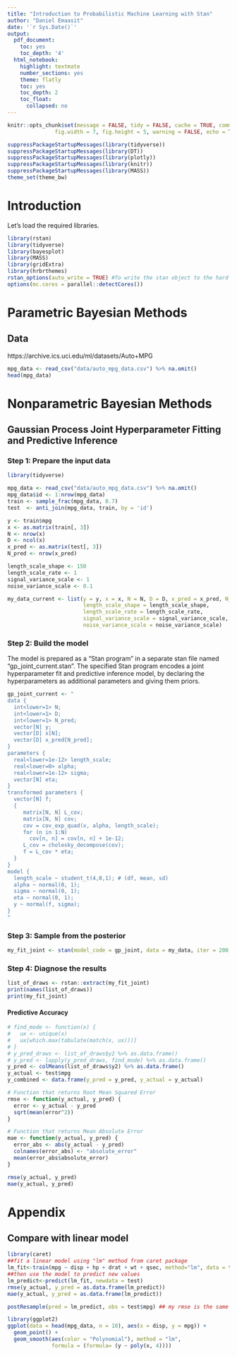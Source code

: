 ```yaml
---
title: "Introduction to Probabilistic Machine Learning with Stan"
author: "Daniel Emaasit"
date: '`r Sys.Date()`'
output:
  pdf_document:
    toc: yes
    toc_depth: '4'
  html_notebook:
    highlight: textmate
    number_sections: yes
    theme: flatly
    toc: yes
    toc_depth: 2
    toc_float:
      collapsed: no
---
```


```r
knitr::opts_chunk$set(message = FALSE, tidy = FALSE, cache = TRUE, comment = NA,
               fig.width = 7, fig.height = 5, warning = FALSE, echo = TRUE, eval = FALSE)

suppressPackageStartupMessages(library(tidyverse))
suppressPackageStartupMessages(library(DT))
suppressPackageStartupMessages(library(plotly))
suppressPackageStartupMessages(library(knitr))
suppressPackageStartupMessages(library(MASS))
theme_set(theme_bw)
```

# Introduction
Let's load the required libraries.
```r
library(rstan)
library(tidyverse)
library(bayesplot)
library(MASS)
library(gridExtra)
library(hrbrthemes)
rstan_options(auto_write = TRUE) #To write the stan object to the hard disk using saveRDS
options(mc.cores = parallel::detectCores())
```

# Parametric Bayesian Methods

## Data
https://archive.ics.uci.edu/ml/datasets/Auto+MPG
```r
mpg_data <- read_csv("data/auto_mpg_data.csv") %>% na.omit()
head(mpg_data)
```

# Nonparametric Bayesian Methods

## Gaussian Process Joint Hyperparameter Fitting and Predictive Inference

### Step 1: Prepare the input data
```r
library(tidyverse)

mpg_data <- read_csv("data/auto_mpg_data.csv") %>% na.omit()
mpg_data$id <- 1:nrow(mpg_data)
train <- sample_frac(mpg_data, 0.7)
test  <- anti_join(mpg_data, train, by = 'id')

y <- train$mpg
x <- as.matrix(train[, 3])
N <- nrow(x)
D <- ncol(x)
x_pred <- as.matrix(test[, 3])
N_pred <- nrow(x_pred)

length_scale_shape <- 150
length_scale_rate <- 1
signal_variance_scale <- 1
noise_variance_scale <- 0.1

my_data_current <- list(y = y, x = x, N = N, D = D, x_pred = x_pred, N_pred = N_pred, 
                        length_scale_shape = length_scale_shape, 
                        length_scale_rate = length_scale_rate, 
                        signal_variance_scale = signal_variance_scale, 
                        noise_variance_scale = noise_variance_scale)
```

### Step 2: Build the model
The model is prepared as a "Stan program" in a separate stan file named "gp_joint_current.stan". The specified Stan program encodes a joint hyperparameter fit and predictive inference model, by declaring the hyperparameters as additional parameters and giving them priors.

```r
gp_joint_current <- "
data {
  int<lower=1> N;
  int<lower=1> D;
  int<lower=1> N_pred;
  vector[N] y;
  vector[D] x[N];
  vector[D] x_pred[N_pred];
}
parameters {
  real<lower=1e-12> length_scale;
  real<lower=0> alpha;
  real<lower=1e-12> sigma;
  vector[N] eta; 
}
transformed parameters {
  vector[N] f;
  {
     matrix[N, N] L_cov;
     matrix[N, N] cov;
     cov = cov_exp_quad(x, alpha, length_scale);
     for (n in 1:N)
       cov[n, n] = cov[n, n] + 1e-12;
     L_cov = cholesky_decompose(cov);
     f = L_cov * eta; 
  }
}
model {
  length_scale ~ student_t(4,0,1); # (df, mean, sd)
  alpha ~ normal(0, 1);
  sigma ~ normal(0, 1);
  eta ~ normal(0, 1);
  y ~ normal(f, sigma);
}
"
```

### Step 3: Sample from the posterior
```r
my_fit_joint <- stan(model_code = gp_joint, data = my_data, iter = 200, chains = 3)
```


### Step 4: Diagnose the results
```r
list_of_draws <- rstan::extract(my_fit_joint)
print(names(list_of_draws))
print(my_fit_joint)
```

#### Predictive Accuracy
```r
# find_mode <- function(x) {
#   ux <- unique(x)
#   ux[which.max(tabulate(match(x, ux)))]
# }
# y_pred_draws <- list_of_draws$y2 %>% as.data.frame()
# y_pred <- lapply(y_pred_draws, find_mode) %>% as.data.frame()
y_pred <- colMeans(list_of_draws$y2) %>% as.data.frame()
y_actual <- test$mpg 
y_combined <- data.frame(y_pred = y_pred, y_actual = y_actual)

# Function that returns Root Mean Squared Error
rmse <- function(y_actual, y_pred) {
  error <- y_actual - y_pred
  sqrt(mean(error^2))
}

# Function that returns Mean Absolute Error
mae <- function(y_actual, y_pred) {
  error_abs <- abs(y_actual - y_pred)
  colnames(error_abs) <- "absolute_error"
  mean(error_abs$absolute_error)
}

rmse(y_actual, y_pred)
mae(y_actual, y_pred)
```


# Appendix

## Compare with linear model
```r
library(caret)
##fit a linear model using "lm" method from caret package
lm_fit<-train(mpg ~ disp + hp + drat + wt + qsec, method="lm", data = train)
##then use the model to predict new values
lm_predict<-predict(lm_fit, newdata = test)
rmse(y_actual, y_pred = as.data.frame(lm_predict))
mae(y_actual, y_pred = as.data.frame(lm_predict))
```
```r
postResample(pred = lm_predict, obs = test$mpg) ## my rmse is the same as from caret
```


```r
library(ggplot2)
ggplot(data = head(mpg_data, n = 10), aes(x = disp, y = mpg)) + 
  geom_point() + 
  geom_smooth(aes(color = "Polynomial"), method = "lm", 
              formula = (formula= (y ~ poly(x, 4))))
```